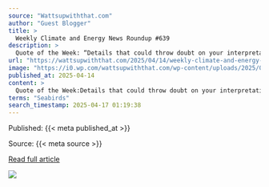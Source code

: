 ```yaml
---
source: "Wattsupwiththat.com"
author: "Guest Blogger"
title: >
  Weekly Climate and Energy News Roundup #639
description: >
  Quote of the Week: “Details that could throw doubt on your interpretation must be given, if you know them. You must do the best you can — if you know anything at all wrong, or possibly wrong — to explain it. If you make a theory, for example, and advertise it…
url: "https://wattsupwiththat.com/2025/04/14/weekly-climate-and-energy-news-roundup-639/"
image: "https://i0.wp.com/wattsupwiththat.com/wp-content/uploads/2025/04/charlesrotter_a_gorgeous_photo_grand_escalante_national_park_at_sunset-midjourney.webp?fit=1024%2C512&ssl=1"
published_at: 2025-04-14
content: >
  Quote of the Week:Details that could throw doubt on your interpretation must be given, if you know them. You must do the best you can if you know anything at all wrong, or possibly wrong to explain i… [+67695 chars]
terms: "Seabirds"
search_timestamp: 2025-04-17 01:19:38
---
```



Published: {{< meta published_at >}}


Source: {{< meta source >}}


[Read full article]({{< meta url >}}){target='_blank'}



![](`r rmarkdown::metadata$image[1]`)
